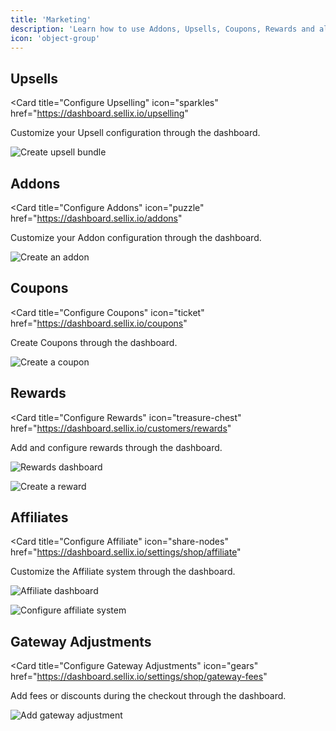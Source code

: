 ```yaml
---
title: 'Marketing'
description: 'Learn how to use Addons, Upsells, Coupons, Rewards and all our ecosystem to skyrocket sales and increase conversion'
icon: 'object-group'
---
```


## Upsells

<Card
  title="Configure Upselling"
  icon="sparkles"
  href="https://dashboard.sellix.io/upselling"
>
  Customize your Upsell configuration through the dashboard.
</Card>

<img
  className="block"
  src="/images/marketing/upselling.png"
  alt="Create upsell bundle"
/>

## Addons

<Card
  title="Configure Addons"
  icon="puzzle"
  href="https://dashboard.sellix.io/addons"
>
  Customize your Addon configuration through the dashboard.
</Card>

<img
  className="block"
  src="/images/marketing/addon.png"
  alt="Create an addon"
/>

## Coupons

<Card
  title="Configure Coupons"
  icon="ticket"
  href="https://dashboard.sellix.io/coupons"
>
  Create Coupons through the dashboard.
</Card>

<img
  className="block"
  src="/images/marketing/coupon.png"
  alt="Create a coupon"
/>

## Rewards

<Card
  title="Configure Rewards"
  icon="treasure-chest"
  href="https://dashboard.sellix.io/customers/rewards"
>
  Add and configure rewards through the dashboard.
</Card>

<img
  className="block"
  src="/images/marketing/rewards.png"
  alt="Rewards dashboard"
/>

<img
  className="block"
  src="/images/marketing/add-reward.png"
  alt="Create a reward"
/>

## Affiliates

<Card
  title="Configure Affiliate"
  icon="share-nodes"
  href="https://dashboard.sellix.io/settings/shop/affiliate"
>
  Customize the Affiliate system through the dashboard.
</Card>

<img
  className="block"
  src="/images/marketing/affiliate-dash.png"
  alt="Affiliate dashboard"
/>

<img
  className="block"
  src="/images/marketing/affiliate-set.png"
  alt="Configure affiliate system"
/>

## Gateway Adjustments

<Card
  title="Configure Gateway Adjustments"
  icon="gears"
  href="https://dashboard.sellix.io/settings/shop/gateway-fees"
>
  Add fees or discounts during the checkout through the dashboard.
</Card>

<img
  className="block"
  src="/images/marketing/adjustments.png"
  alt="Add gateway adjustment"
/>